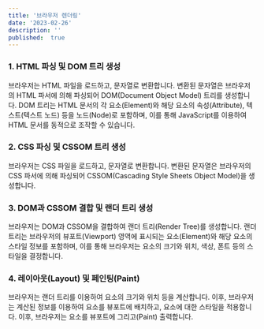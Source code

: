 ```yaml
---
title: '브라우저 렌더링'
date: '2023-02-26'
description: ''
published:  true
---
```


### 1. HTML 파싱 및 DOM 트리 생성
브라우저는 HTML 파일을 로드하고, 문자열로 변환합니다.
변환된 문자열은 브라우저의 HTML 파서에 의해 파싱되어 DOM(Document Object Model) 트리를 생성합니다.
DOM 트리는 HTML 문서의 각 요소(Element)와 해당 요소의 속성(Attribute), 텍스트(텍스트 노드) 등을 노드(Node)로 포함하며, 이를 통해 JavaScript를 이용하여 HTML 문서를 동적으로 조작할 수 있습니다.
<br/>
### 2. CSS 파싱 및 CSSOM 트리 생성
브라우저는 CSS 파일을 로드하고, 문자열로 변환합니다.
변환된 문자열은 브라우저의 CSS 파서에 의해 파싱되어 CSSOM(Cascading Style Sheets Object Model)을 생성합니다.
<br/>

### 3. DOM과 CSSOM 결합 및 랜더 트리 생성
브라우저는 DOM과 CSSOM을 결합하여 랜더 트리(Render Tree)를 생성합니다.
랜더 트리는 브라우저의 뷰포트(Viewport) 영역에 표시되는 요소(Element)와 해당 요소의 스타일 정보를 포함하며, 이를 통해 브라우저는 요소의 크기와 위치, 색상, 폰트 등의 스타일을 결정합니다.
<br/>

### 4. 레이아웃(Layout) 및 페인팅(Paint)
브라우저는 랜더 트리를 이용하여 요소의 크기와 위치 등을 계산합니다.
이후, 브라우저는 계산된 정보를 이용하여 요소를 뷰포트에 배치하고, 요소에 대한 스타일을 적용합니다.
이후, 브라우저는 요소를 뷰포트에 그리고(Paint) 출력합니다.
<br/>